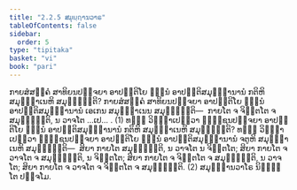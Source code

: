 ```yaml
---
title: "2.2.5 ສມຸຏ຺ຐານວາຣ"
tableOfContents: false
sidebar:
  order: 5
type: "tipitaka"
basket: "vi"
book: "pari"
---
```



<DynamicBreadcrumb />

<Division number="253" book="pari">

<Paragraph number="1061" book="pari">
ກາຍສໍສຄ຺ຄໍ ສາທິຍນປຈ຺ຈຍາ ອາປຕ຺ຕິໂຍ ຉນ຺ນໍ ອາປຕ຺ຕິສມຸຏ຺ຐານານໍ ກຕິຫິ ສມຸຏ຺ຐາເນຫິ ສມຸຏ຺ຐນ຺ຕິ? ກາຍສໍສຄ຺ຄໍ ສາທິຍນປຈ຺ຈຍາ ອາປຕ຺ຕິໂຍ ຉນ຺ນໍ ອາປຕ຺ຕິສມຸຏ຺ຐານານໍ ເອເກນ ສມຸຏ຺ຐາເນນ ສມຸຏ຺ຐນ຺ຕິ—  ກາຍໂຕ ຈ ຈິຕ຺ຕໂຕ ຈ ສມຸຏ຺ຐນ຺ຕິ, ນ ວາຈໂຕ …ເປ… . (1)
</Paragraph>

<Paragraph number="1062" book="pari">
ທຘິໍ ວິຎ຺ຎາເປຕ຺ວາ ຠຸຎ຺ຊນປຈ຺ຈຍາ ອາປຕ຺ຕິໂຍ ຉນ຺ນໍ ອາປຕ຺ຕິສມຸຏ຺ຐານານໍ ກຕິຫິ ສມຸຏ຺ຐາເນຫິ ສມຸຏ຺ຐນ຺ຕິ? ທຘິໍ ວິຎ຺ຎາເປຕ຺ວາ ຠຸຎ຺ຊນປຈ຺ຈຍາ ອາປຕ຺ຕິໂຍ ຉນ຺ນໍ ອາປຕ຺ຕິສມຸຏ຺ຐານານໍ ຈຕູຫິ ສມຸຏ຺ຐາເນຫິ ສມຸຏ຺ຐນ຺ຕິ—  ສິຍາ ກາຍໂຕ ສມຸຏ຺ຐນ຺ຕິ, ນ ວາຈໂຕ ນ ຈິຕ຺ຕໂຕ; ສິຍາ ກາຍໂຕ ຈ ວາຈໂຕ ຈ ສມຸຏ຺ຐນ຺ຕິ, ນ ຈິຕ຺ຕໂຕ; ສິຍາ ກາຍໂຕ ຈ ຈິຕ຺ຕໂຕ ຈ ສມຸຏ຺ຐນ຺ຕິ, ນ ວາຈໂຕ; ສິຍາ ກາຍໂຕ ຈ ວາຈໂຕ ຈ ຈິຕ຺ຕໂຕ ຈ ສມຸຏ຺ຐນ຺ຕິ. (2)

</Paragraph>
</Division>

<Paragraph number="1063" type="center" book="pari">
ສມຸຏ຺ຐານວາໂຣ ນິຏ຺ຐິໂຕ ປຎ຺ຈໂມ.
</Paragraph>